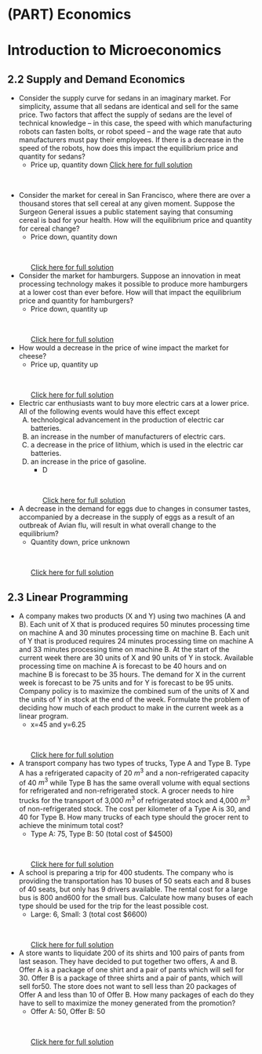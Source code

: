 #  (PART)  Economics {-}

#  Introduction to Microeconomics


##  2.2  Supply and Demand Economics {-}

*  Consider the supply curve for sedans in an imaginary market. For simplicity, assume that all sedans are identical and sell for the same price. Two factors that affect the supply of sedans are the level of technical knowledge – in this case, the speed with which manufacturing robots can fasten bolts, or robot speed – and the wage rate that auto manufacturers must pay their employees. If there is a decrease in the speed of the robots, how does this impact the equilibrium price and quantity for sedans?
    *  Price up, quantity down    [Click here for full solution](https://youtu.be/VEXXER7FkQY)
<p>&nbsp;</p>


*  Consider the market for cereal in San Francisco, where there are over a thousand stores that sell cereal at any given moment. Suppose the Surgeon General issues a public statement saying that consuming cereal is bad for your health.  How will the equilibrium price and quantity for cereal change?
    *  Price down, quantity down
<p>&nbsp;</p>   [Click here for full solution](https://youtu.be/2bLPHrRrHtM)


*  Consider the market for hamburgers. Suppose an innovation in meat processing technology makes it possible to produce more hamburgers at a lower cost than ever before.  How will that impact the equilibrium price and quantity for hamburgers?
    *  Price down, quantity up
<p>&nbsp;</p>   [Click here for full solution](https://youtu.be/T4yMF9U5nJk)


*  How would a decrease in the price of wine impact the market for cheese?
    *  Price up, quantity up
<p>&nbsp;</p>   [Click here for full solution](https://youtu.be/71Xn4ZzYmss)


*   Electric car enthusiasts want to buy more electric cars at a lower price. All of the following
events would have this effect except
    A) technological advancement in the production of electric car batteries.
    B) an increase in the number of manufacturers of electric cars.
    C) a decrease in the price of lithium, which is used in the electric car batteries.
    D) an increase in the price of gasoline.
        *  D
<p>&nbsp;</p>   [Click here for full solution](https://youtu.be/1UeRKesN8tM)


*  A decrease in the demand for eggs due to changes in consumer tastes, accompanied by a decrease in the supply of eggs as a result of an outbreak of Avian flu, will result in what overall change to the equilibrium?
    *  Quantity down, price unknown
<p>&nbsp;</p>   [Click here for full solution](https://youtu.be/OYFmyLb37ss)

##  2.3  Linear Programming {-}

*  A company makes two products (X and Y) using two machines (A and B). Each unit of X that is produced requires 50 minutes processing time on machine A and 30 minutes processing time on machine B. Each unit of Y that is produced requires 24 minutes processing time on machine A and 33 minutes processing time on machine B.  At the start of the current week there are 30 units of X and 90 units of Y in stock. Available processing time on machine A is forecast to be 40 hours and on machine B is forecast to be 35 hours.  The demand for X in the current week is forecast to be 75 units and for Y is forecast to be 95 units. Company policy is to maximize the combined sum of the units of X and the units of Y in stock at the end of the week.  Formulate the problem of deciding how much of each product to make in the current week as a linear program.
    *  x=45 and y=6.25
<p>&nbsp;</p>   [Click here for full solution]()


*  A transport company has two types of trucks, Type A and Type B. Type A has a refrigerated capacity of 20 $m^3$ and a non-refrigerated capacity of 40 $m^3$ while Type B has the same overall volume with equal sections for refrigerated and non-refrigerated stock. A grocer needs to hire trucks for the transport of 3,000 $m^3$ of refrigerated stock and 4,000 $m^3$ of non-refrigerated stock. The cost per kilometer of a Type A is 30, and 40 for Type B. How many trucks of each type should the grocer rent to achieve the minimum total cost?
    *  Type A:  75, Type B:  50 (total cost of $4500)
<p>&nbsp;</p>   [Click here for full solution]()


*  A school is preparing a trip for 400 students. The company who is providing the transportation has 10 buses of 50 seats each and 8 buses of 40 seats, but only has 9 drivers available. The rental cost for a large bus is 800 and600 for the small bus. Calculate how many buses of each type should be used for the trip for the least possible cost.
    *  Large:  6, Small:  3  (total cost $6600)
<p>&nbsp;</p>   [Click here for full solution]()


*  A store wants to liquidate 200 of its shirts and 100 pairs of pants from last season. They have decided to put together two offers, A and B. Offer A is a package of one shirt and a pair of pants which will sell for 30. Offer B is a package of three shirts and a pair of pants, which will sell for50. The store does not want to sell less than 20 packages of Offer A and less than 10 of Offer B. How many packages of each do they have to sell to maximize the money generated from the promotion?
    *  Offer A:  50, Offer B:  50
<p>&nbsp;</p>   [Click here for full solution]()

